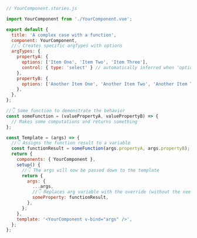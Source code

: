 ```js
// YourComponent.stories.js

import YourComponent from './YourComponent.vue';

export default {
  title: 'A complex case with a function',
  component: YourComponent,
  //👇 Creates specific argTypes with options
  argTypes: {
    propertyA: {
      options: ['Item One', 'Item Two', 'Item Three'],
      control: { type: 'select' } // automatically inferred when 'options' is defined
    },
    propertyB: {
      options: ['Another Item One', 'Another Item Two', 'Another Item Three'],
    },
  },
};

//👇 Some function to demonstrate the behavior
const someFunction = (valuePropertyA, valuePropertyB) => {
  // Makes some computations and returns something
};

const Template = (args) => {
  //👇 Assigns the function result to a variable
  const functionResult = someFunction(args.propertyA, args.propertyB);
  return {
    components: { YourComponent },
    setup() {
      //👇 The args will now be passed down to the template
      return {
        args: {
          ...args,
          //👇 Replaces arg variable with the override (without the need of mutation)
          someProperty: functionResult,
        },
      };
    },
    template: '<YourComponent v-bind="args" />',
  };
};
```
